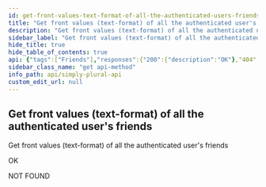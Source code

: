 ```yaml
---
id: get-front-values-text-format-of-all-the-authenticated-users-friends
title: "Get front values (text-format) of all the authenticated user's friends"
description: "Get front values (text-format) of all the authenticated user's friends"
sidebar_label: "Get front values (text-format) of all the authenticated user's friends"
hide_title: true
hide_table_of_contents: true
api: {"tags":["Friends"],"responses":{"200":{"description":"OK"},"404":{"description":"NOT FOUND"}},"description":"Get front values (text-format) of all the authenticated user's friends","method":"get","path":"/v1/friends/getFrontValues","servers":[{"url":"https://api.apparyllis.com:8443"},{"url":"https://devapi.apparyllis.com"}],"info":{"title":"Simply Plural API","description":"This is a work-in-progress API definition. If you need to know specifcs, please go to https://github.com/ApparyllisOrg/SimplyPluralApi/blob/release/src/api/v1/routes.ts","version":"1.0"},"postman":{"name":"Get front values (text-format) of all the authenticated user's friends","description":{"type":"text/plain"},"url":{"path":["v1","friends","getFrontValues"],"host":["{{baseUrl}}"],"query":[],"variable":[]},"method":"GET"}}
sidebar_class_name: "get api-method"
info_path: api/simply-plural-api
custom_edit_url: null
---
```



## Get front values (text-format) of all the authenticated user's friends



Get front values (text-format) of all the authenticated user's friends

<div><ApiTabs><TabItem label={"200"} value={"200"}><div>

OK

</div><div></div></TabItem><TabItem label={"404"} value={"404"}><div>

NOT FOUND

</div><div></div></TabItem></ApiTabs></div>
      